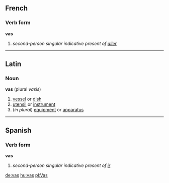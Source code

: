 ==French==
===Verb form===
'''vas'''

# ''second-person singular indicative present of [[aller]]''

----

==Latin==
===Noun===
'''vas'''  (plural ''vasis'')
#[[vessel]] or [[dish]]
#[[utensil]] or [[instrument]]
#(''in plural'') [[equipment]] or [[apparatus]]

----

==Spanish==
===Verb form===
'''vas'''

# ''second-person singular indicative present of [[ir]]''

[[de:vas]]
[[hu:vas]]
[[pl:Vas]]